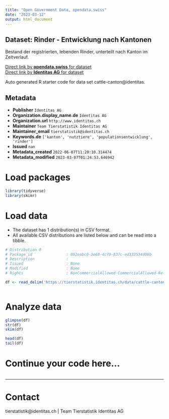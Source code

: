 ```yaml
---
title: "Open Government Data, opendata.swiss"
date: "2023-03-12"
output: html_document
---
```


## Dataset: Rinder - Entwicklung nach Kantonen

Bestand der registrierten, lebenden Rinder, unterteilt nach Kanton im Zeitverlauf.

[Direct link by **opendata.swiss** for dataset](https://opendata.swiss/de/dataset/rinder-entwicklung-nach-kantonen)<br>
[Direct link by **Identitas AG** for dataset](https://tierstatistik.identitas.ch/)

Auto generated R starter code for data set cattle-canton@identitas.

## Metadata

- **Publisher** `Identitas AG`
- **Organization.display_name.de** `Identitas AG`
- **Organization.url** `http://www.identitas.ch`
- **Maintainer** `Team Tierstatistik Identitas AG`
- **Maintainer_email** `tierstatistik@identitas.ch`
- **Keywords.de** `['kanton', 'nutztiere', 'populationsentwicklung', 'rinder']`
- **Issued** `nan`
- **Metadata_created** `2022-06-07T11:20:10.314474`
- **Metadata_modified** `2023-03-07T01:24:53.646942`


# Load packages

```r

library(tidyverse)
library(skimr)

```

# Load data

-   The dataset has 1 distribution(s) in CSV format.
-   All available CSV distributions are listed below and can be read into a tibble.

```r

# Distribution 0
# Package_id               : 092eabc0-3e68-4c70-837c-ed333534d06b
# Description              : 
# Issued                   : None
# Modified                 : None
# Rights                   : NonCommercialAllowed-CommercialAllowed-ReferenceRequired

df <- read_delim('https://tierstatistik.identitas.ch/data/cattle-canton.csv')



```

# Analyze data

```r

glimpse(df)
str(df)
skim(df)

head(df)
tail(df)

```

# Continue your code here...

```r

```

------------------------------------------------------------------------

# Contact

tierstatistik@identitas.ch | Team Tierstatistik Identitas AG
